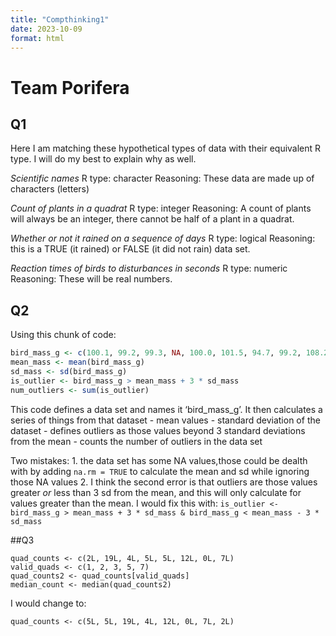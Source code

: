 ```yaml
---
title: "Compthinking1"
date: 2023-10-09
format: html
---
```



# Team Porifera 

## Q1 
Here I am matching these hypothetical types of data with their equivalent R type. I will do my best to explain why as well. 

_Scientific names_
  R type: character
  Reasoning: These data are made up of characters (letters)
  
_Count of plants in a quadrat_
  R type: integer
  Reasoning: A count of plants will always be an integer, there cannot be half of a plant in a quadrat. 
  
_Whether or not it rained on a sequence of days_
  R type: logical
  Reasoning: this is a TRUE (it rained) or FALSE (it did not rain) data set. 
  
_Reaction times of birds to disturbances in seconds_
  R type: numeric
  Reasoning: These will be real numbers.
  
## Q2 
Using this chunk of code:

```r
bird_mass_g <- c(100.1, 99.2, 99.3, NA, 100.0, 101.5, 94.7, 99.2, 108.2)
mean_mass <- mean(bird_mass_g)
sd_mass <- sd(bird_mass_g)
is_outlier <- bird_mass_g > mean_mass + 3 * sd_mass
num_outliers <- sum(is_outlier)

```

This code defines a data set and names it 'bird_mass_g'. It then calculates a series of things from that dataset 
- mean values
- standard deviation of the dataset
- defines outliers as those values beyond 3 standard deviations from the mean
- counts the number of outliers in the data set

Two mistakes:
1. the data set has some NA values,those could be dealth with by adding `na.rm = TRUE` to calculate the mean and sd while ignoring those NA values
2. I think the second error is that outliers are those values greater *or* less than 3 sd from the mean, and this will only calculate for values greater than the mean. I would fix this with: `is_outlier <- bird_mass_g > mean_mass + 3 * sd_mass & bird_mass_g < mean_mass - 3 * sd_mass`

##Q3
```
quad_counts <- c(2L, 19L, 4L, 5L, 5L, 12L, 0L, 7L)
valid_quads <- c(1, 2, 3, 5, 7)
quad_counts2 <- quad_counts[valid_quads]
median_count <- median(quad_counts2)
```

I would change to:
```
quad_counts <- c(5L, 5L, 19L, 4L, 12L, 0L, 7L, 2L)
```













